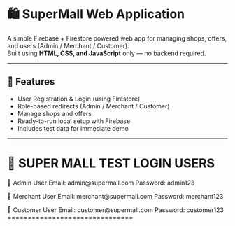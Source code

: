 # 🛍️ SuperMall Web Application

A simple Firebase + Firestore powered web app for managing shops, offers, and users (Admin / Merchant / Customer).  
Built using **HTML, CSS, and JavaScript** only — no backend required.

---

## 🚀 Features
- User Registration & Login (using Firestore)
- Role-based redirects (Admin / Merchant / Customer)
- Manage shops and offers
- Ready-to-run local setup with Firebase
- Includes test data for immediate demo

---


🧾 SUPER MALL TEST LOGIN USERS
===============================

👑 Admin User
Email: admin@supermall.com
Password: admin123

🏪 Merchant User
Email: merchant@supermall.com
Password: merchant123

🧍 Customer User
Email: customer@supermall.com
Password: customer123
===============================

